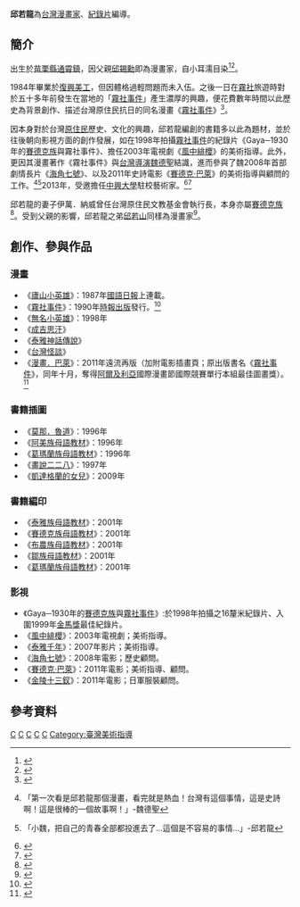 {{漫畫}}
'''邱若龍'''{{BD|1965年||||catIdx=C}}為[[台灣|台灣]][[漫畫家|漫畫家]]、[[紀錄片|紀錄片]]編導。

== 簡介 ==
出生於[[苗栗縣|苗栗縣]][[通霄鎮|通霄鎮]]，因父親[[邱錫勳|邱錫勳]]即為漫畫家，自小耳濡目染<ref name="TaiwanComic50">{{cite book |title=風城台灣漫畫五十年|year=1999 |publisher=新竹市立文化中心 |isbn=957024745-2|page=177頁}}</ref><ref>{{cite book |title=凱達格蘭的女兒|year=2009 |publisher=唐山出版社 |isbn=986-986-6552-49-6|page=扉頁的作者說明}}</ref>。

1984年畢業於[[復興美工|復興美工]]，但因體格過輕問題而未入伍。之後一日在[[霧社|霧社]]旅遊時對於五十多年前發生在當地的「[[霧社事件|霧社事件]]」產生濃厚的興趣，便花費數年時間以此歷史為背景創作、描述台灣原住民抗日的同名漫畫《[[霧社事件_(漫畫)|霧社事件]]》<ref name="Wushe">{{cite book |title=霧社事件：台灣第一部原住民調查報告漫畫|year=2004 |publisher=玉山社 |isbn=986-7819-76-4|page=扉頁的作者說明}}</ref>。

因本身對於台灣[[原住民|原住民]]歷史、文化的興趣，邱若龍編創的書籍多以此為題材，並於往後朝向影視方面的創作發展，如在1998年拍攝[[霧社事件|霧社事件]]的紀錄片《Gaya─1930年的[[賽德克族|賽德克族]]與霧社事件》、擔任2003年電視劇《[[風中緋櫻|風中緋櫻]]》的美術指導。此外，更因其漫畫著作《霧社事件》與[[台灣導演|台灣導演]][[魏德聖|魏德聖]]結識，進而參與了魏2008年首部劇情長片《[[海角七號|海角七號]]》、以及2011年史詩電影《[[賽德克·巴萊|賽德克·巴萊]]》的美術指導與顧問的工作。<ref name="《賽德克·巴萊》幕後花絮-為靈魂而戰的台灣史詩(HD)">{{YouTube|B6qQq1yzVOQ|《賽德克·巴萊》幕後花絮-為靈魂而戰的台灣史詩(HD)}}「第一次看是邱若龍那個漫畫，看完就是熱血！台灣有這個事情，這是史詩啊！這是很棒的一個故事啊！」-魏德聖</ref><ref name="《賽德克·巴萊》幕後花絮-12年的漫長等待">{{YouTube|XzQgaXi4jQE|《賽德克·巴萊》幕後花絮-12年的漫長等待(HD)}}「小魏，把自己的青春全部都投進去了…這個是不容易的事情…」-邱若龍</ref>2013年，受邀擔任[[國立中興大學|中興大學]]駐校藝術家。<ref>{{Cite web|url=http://140.120.49.185/%E3%80%90%E8%88%88%E6%96%B0%E8%81%9E%E3%80%91%E5%9C%8B%E9%9A%9B%E7%B4%9A%E6%BC%AB%E7%95%AB%E5%A4%A7%E5%B8%AB%E9%82%B1%E8%8B%A5%E9%BE%8D-%E4%BB%BB%E4%B8%AD%E8%88%88%E5%A4%A7%E5%AD%B8%E9%A7%90%E6%A0%A1/|title=國際級漫畫大師邱若龍 任中興大學駐校藝術家|accessdate=2016-06-20|author=|date=2013-10-14|publisher=中興大學秘書室}}{{Dead link|date=2019年11月 |bot=InternetArchiveBot |fix-attempted=yes }}</ref><ref>{{Cite web|url=https://tw.news.yahoo.com/%E5%9C%8B%E9%9A%9B%E7%B4%9A%E6%BC%AB%E7%95%AB%E5%A4%A7%E5%B8%AB%E9%82%B1%E8%8B%A5%E9%BE%8D%E4%BB%BB%E8%88%88%E5%A4%A7%E9%A7%90%E6%A0%A1%E8%97%9D%E8%A1%93%E5%AE%B6-090307227.html|title=國際級漫畫大師邱若龍任興大駐校藝術家|accessdate=2016-06-20|author=|date=2014-10-14|publisher=國立教育廣播電台|archive-date=2016-08-11|archive-url=https://web.archive.org/web/20160811202948/https://tw.news.yahoo.com/%E5%9C%8B%E9%9A%9B%E7%B4%9A%E6%BC%AB%E7%95%AB%E5%A4%A7%E5%B8%AB%E9%82%B1%E8%8B%A5%E9%BE%8D%E4%BB%BB%E8%88%88%E5%A4%A7%E9%A7%90%E6%A0%A1%E8%97%9D%E8%A1%93%E5%AE%B6-090307227.html|dead-url=no}}</ref>

邱若龍的妻子伊萬．納威曾任台灣原住民文教基金會執行長，本身亦屬[[賽德克族|賽德克族]]<ref>{{cite book |title=霧社事件：台灣第一部原住民調查報告漫畫|year=2004 |publisher=玉山社 |isbn=986-7819-76-4|page=5、7頁}}</ref>。受到父親的影響，邱若龍之弟[[邱若山|邱若山]]同樣為漫畫家<ref name="TaiwanComic50">{{cite book |title=風城台灣漫畫五十年|year=1999 |publisher=新竹市立文化中心 |isbn=957024745-2|page=177頁}}</ref>。

== 創作、參與作品 ==
=== 漫畫 ===
*《[[廬山小英雄|廬山小英雄]]》：1987年[[國語日報|國語日報]]上連載。
*《[[霧社事件_(漫畫)|霧社事件]]》：1990年[[時報出版|時報出版]]發行。<ref>{{cite news| language =zh-tw| author =陳乃菁| url =http://www.newtaiwan.com.tw/bulletinview.jsp?bulletinid=11177| title =邱若龍：文化，有時候就藏在老人的衣櫃裡。| publisher =[[新台灣新聞週刊|新台灣新聞週刊]]| date =2003-08-05| accessdate =2011-02-19| deadurl =yes| archiveurl =https://web.archive.org/web/20111008105928/http://www.newtaiwan.com.tw/bulletinview.jsp?bulletinid=11177| archivedate =2011-10-08}}</ref>
*《[[無名小英雄|無名小英雄]]》：1998年
*《[[成吉思汗|成吉思汗]]》
*《[[泰雅神話傳說|泰雅神話傳說]]》
*《[[台灣怪談|台灣怪談]]》
*《[[漫畫．巴萊|漫畫．巴萊]]》：2011年遠流再版（加附電影插畫頁；原出版書名《[[霧社事件|霧社事件]]》，同年十月，奪得[[阿爾及利亞|阿爾及利亞]]國際漫畫節國際競賽單行本組最佳圖畫獎）。<ref>{{Cite book | author = 邱若龍 | title = 《漫畫．巴萊》 | location = 台灣 | publisher = 遠流出版 | date = 2011-02-01 | pages = 304頁 | ISBN = 9789573267515 | accessdate =2011-09-10| url = http://www.ylib.com/search/ShowBook.asp?BookNo=T5014 | language = zh-tw | quote =  | archive-date = 2011-09-21 | archive-url = https://web.archive.org/web/20110921145409/http://ylib.com/search/ShowBook.asp?BookNo=T5014 | dead-url = no }}</ref>

=== 書籍插圖 ===
*《[[莫那．魯道|莫那．魯道]]》：1996年
*《[[阿美族母語教材|阿美族母語教材]]》：1996年
*《[[葛瑪蘭族母語教材|葛瑪蘭族母語教材]]》：1996年
*《[[畫說二二八|畫說二二八]]》：1997年
*《[[凱達格蘭的女兒|凱達格蘭的女兒]]》：2009年

=== 書籍編印 ===
*《[[泰雅族母語教材|泰雅族母語教材]]》：2001年
*《[[賽德克族母語教材|賽德克族母語教材]]》：2001年
*《[[布農族母語教材|布農族母語教材]]》：2001年
*《[[鄒族母語教材|鄒族母語教材]]》：2001年
*《[[葛瑪蘭族母語教材|葛瑪蘭族母語教材]]》：2001年

=== 影視 ===
*《Gaya─1930年的[[賽德克族|賽德克族]]與[[霧社事件|霧社事件]]》:於1998年拍攝之16釐米紀錄片、入圍1999年[[金馬獎|金馬獎]]最佳紀錄片。
*《[[風中緋櫻|風中緋櫻]]》：2003年電視劇；美術指導。
*《[[泰雅千年|泰雅千年]]》：2007年影片；美術指導。
*《[[海角七號|海角七號]]》：2008年電影；歷史顧問。
*《[[賽德克·巴萊|賽德克·巴萊]]》：2011年電影；美術指導、顧問。
*《[[金陵十三釵|金陵十三釵]]》：2011年電影；日軍服裝顧問。

== 參考資料 ==
{{reflist|2}}

[[Category:臺灣漫畫家|C]]
[[Category:邱姓|C]]
[[Category:通霄人|C]]
[[Category:臺灣插畫家|C]]
[[Category:臺灣紀錄片導演|C]]
[[Category:臺灣美術指導|Category:臺灣美術指導]]